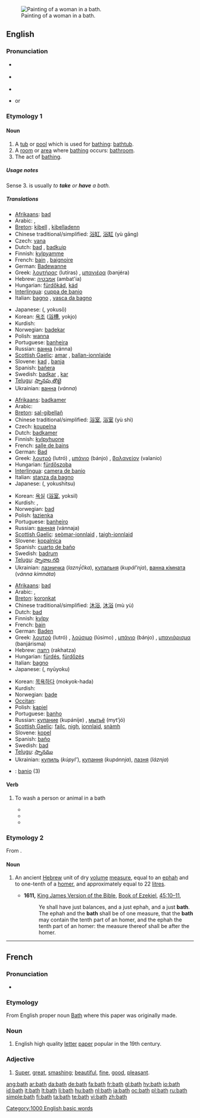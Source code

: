 {{see|Bath}}
[[Image:Prilidiano Pueyrredón-El baño.jpg|thumb|right|Painting of a woman in a bath.]]
==English==

===Pronunciation===
* {{a|US}} {{IPA|/bæθ/}}
* {{a|UK}} {{IPA|/bɑːθ/|/bæθ/}}
* {{audio|en-us-bath.ogg|Audio (US)}}
* {{rhymes|ɑːθ}} or {{rhymes|æθ}}

===Etymology 1===
{{etyl|ang}} {{term|baþu|lang=ang}}

====Noun====
{{en-noun}}

# A [[tub]] or [[pool]] which is used for [[bathing]]: [[bathtub]].
# A [[room]] or [[area]] where [[bathing]] occurs: [[bathroom]].
# The act of [[bathing]].

=====Usage notes=====
Sense 3. is usually ''to '''take''' or '''have''' a bath.''
{{see|Appendix:Collocations of do, have, make, and take}}

=====Translations=====
{{trans-top|tub}}
* [[Afrikaans]]: [[bad]]
* Arabic: {{Arab|[[حمام]]}} {{m}}, {{Arab|[[مغسل]]}} {{m}}
* [[Breton]]: [[kibell]] {{f}}, [[kibelladenn]] {{f}}
* Chinese traditional/simplified: [[浴缸]], [[浴缸]] (yù gāng)
* Czech: [[vana]] {{f}}
* Dutch: [[bad]] {{n}}, [[badkuip]] {{m|f}}
* Finnish: [[kylpyamme]]
* French: [[bain]] {{m}}, [[baignoire]] {{f}}
* German: [[Badewanne]] {{f}}
* Greek: [[λουτήρας]] (lutíras) {{m}}, [[μπανιέρα]] (banjéra) {{f}}
* Hebrew: [[אמבטיה]] (ambat'ia) {{f}}
* Hungarian: [[fürdőkád]], [[kád]]
* [[Interlingua]]: [[cuppa de banio]]
* Italian: [[bagno]] {{m}}, [[vasca da bagno]] {{f}}
{{trans-mid}}
* Japanese: {{Jpan|[[浴槽]]}} ({{Jpan|[[よくそう]]}}, yokusō)
* Korean: [[욕조]] ([[浴槽]], yokjo)
* Kurdish: {{KUchar|[[بانیۆ]]}}
* Norwegian: [[badekar]] {{n}}
* Polish: [[wanna]] {{f}}
* Portuguese: [[banheira]] {{f}}
* Russian: [[ванна]] (vánna) {{f}}
* [[Scottish Gaelic]]: [[amar]] {{m}}, [[ballan-ionnlaide]] {{m}}
* Slovene: [[kad]] {{f}}, [[banja]] {{f}}
* Spanish: [[bañera]] {{f}}
* Swedish: [[badkar]] {{n}}, [[kar]] {{n}}
* [[Telugu]]: [[స్నానపు తొట్టె]]
* Ukrainian: [[ванна]] (''vánna'')
{{trans-bottom}}

{{trans-top|room}}
* [[Afrikaans]]: [[badkamer]]
* Arabic: {{Arab|[[حمام]]}} {{m}}
* [[Breton]]: [[sal-gibellañ]] {{f}}
* Chinese traditional/simplified: [[浴室]], [[浴室]] (yù shì)
* Czech: [[koupelna]] {{f}}
* Dutch: [[badkamer]] {{f}}
* Finnish: [[kylpyhuone]]
* French: [[salle de bains]] {{f}}
* German: [[Bad]] {{n}}
* Greek: [[λουτρό]] (lutró) {{n}}, [[μπάνιο]] (bánjo) {{n}}, [[βαλανείον]] (valanio) {{n}}
* Hungarian: [[fürdőszoba]]
* [[Interlingua]]: [[camera de banio]]
* Italian: [[stanza da bagno]] {{f}}
* Japanese: {{Jpan|[[浴室]]}} ({{Jpan|[[よくしつ]]}}, yokushitsu)
{{trans-mid}}
* Korean: [[욕실]] ([[浴室]], yoksil)
* Kurdish: {{KUchar|[[ئاوده‌ست]]}}, {{KUchar|[[ئاوده‌ستخانه‌]]}}
* Norwegian: [[bad]] {{n}}
* Polish: [[łazienka]] {{f}}
* Portuguese: [[banheiro]] {{m}}
* Russian: [[ванная]] (vánnaja) {{f}}
* [[Scottish Gaelic]]: [[seòmar-ionnlaid]] {{m}}, [[taigh-ionnlaid]] {{m}}
* Slovene: [[kopalnica]] {{f}}
* Spanish: [[cuarto de baño]] {{m}}
* Swedish: [[badrum]] {{n}}
* [[Telugu]]: [[స్నానాల గది]]
* Ukrainian: [[лазничка]] (''lazný́čka''), [[купальня]] (''kupál’nja''), [[ванна кімната]] (''vánna kimnáta'')
{{trans-bottom}}

{{trans-top|act of bathing}}
* [[Afrikaans]]: [[bad]]
* Arabic: {{Arab|[[استحمام]]}}, {{Arab|[[اغتسال]]}}
* [[Breton]]: [[koronkat]]
* Chinese traditional/simplified: [[沐浴]], [[沐浴]] (mù yù)
* Dutch: [[bad]] {{n}}
* Finnish: [[kylpy]]
* French: [[bain]] {{m}}
* German: [[Baden]] {{n}}
* Greek: [[λουτρό]] (lutró) {{n}}, [[λούσιμο]] (lúsimo) {{n}}, [[μπάνιο]] (bánjo) {{n}}, [[μπανιάρισμα]] (banjárisma) {{n}}
* Hebrew: [[רחצה]] (rakhatza) {{f}}
* Hungarian: [[fürdés]], [[fürdőzés]]
* Italian: [[bagno]] {{m}}
* Japanese: {{Jpan|[[入浴]]}} ({{Jpan|[[にゅうよく]]}}, nyūyoku)
{{trans-mid}}
* Korean: [[목욕]]하다 (mokyok-hada)
* Kurdish: {{KUchar|[[خۆ شوشتن]]}}
* Norwegian: [[bade]]
* [[Occitan]]: {{t+|oc|banh|m}}
* Polish: [[kąpiel]] {{f}}
* Portuguese: [[banho]] {{m}}
* Russian: [[купание]] (kupánije) {{n}}, [[мытьё]] (myt’jó) {{n}}
* [[Scottish Gaelic]]: [[failc]], [[nigh#Scottish Gaelic|nigh]], [[ionnlaid]], [[snàmh]]
* Slovene: [[kopel]] {{f}}
* Spanish: [[baño]] {{m}}
* Swedish: [[bad]] {{n}}
* [[Telugu]]: [[స్నానము]]
* Ukrainian: [[купиль]] (''kúpyl’''), [[купання]] (''kupánnja''), [[лазня]] (''láznja'')
{{trans-bottom}}

{{checktrans-top}}
* {{ttbc|Interlingua}}: [[banio]] (3)
{{trans-bottom}}

====Verb====
{{en-verb}}

# {{transitive}} To wash a person or animal in a bath
#* {{quote-book
|year=1990
|author=Mukti Jain Campion
|title=The Baby Challenge: A handbook on pregnancy for women with a physical disability.
|url=http://books.google.com/books?id=0TsOAAAAQAAJ&pg=PA41&dq=bath+the+baby&sig=np8JsP_DnFTCqGlncfF7VWjxGsk
|isbn=0415048591
|page=41
|passage=''Somewhere to '''bath''' the baby'':<!--italics in original--> don't invest in a plastic baby bath. The bathroom handbasin is usually a much more convenient place to '''bath''' the baby. If your partner is more able, this could be a task he might take on as his, '''bathing''' the baby in a basin or plastic bown on the floor.
}}
#* {{quote-book
|year=2006
|author=Sue Dallas, Diana North and Joanne Angus
|title=Grooming Manual for the Dog and Cat
|url=http://books.google.com/books?id=N-YYSYv-tmsC&pg=PA91&dq=bath+the+dog&as_brr=3&sig=Qe_0HRJF3-ZLJ6U2_QMUT1lgw7A
|isbn=1405111836
|page=91
|passage=For grooming at home, obviously the choice is yours whether you wish to '''bath''' the dog in your own bath or sink, or if you want to buy one specifically for the purpose.
}}
#* {{quote-book
|year=2007
|author=Robin Barker
|title=Baby Love
|url=http://books.google.com/books?id=p10lO305XJgC&pg=PA179&dq=%22bath+your%22&lr=&as_brr=3&sig=RA0F_EgZnZM6X-iEkoJGAI434hs
|isbn=17770075445
|page=179
|passage=If you find bathing stressfull during the first six weeks, only '''bath''' your baby once or twice a week.
}}

===Etymology 2===
From {{etyl|he}} {{he-link|בת|wv=בַּת|bath}}.

====Noun====
{{en-noun}}

# {{biblical}} An ancient [[Hebrew]] unit of dry [[volume]] [[measure]], equal to an [[ephah]] and to one-tenth of a [[homer]], and approximately equal to 22 [[litre]]s.
#* '''1611,''' [[w:King James Version of the Bible|King James Version of the Bible]], [[w:Book of Ezekiel|Book of Ezekiel]], [[s:Bible (King James)/Ezekiel#Chapter 45|45:10–11]],
#*: Ye shall have just balances, and a just ephah, and a just '''bath'''. The ephah and the '''bath''' shall be of one measure, that the '''bath''' may contain the tenth part of an homer, and the ephah the tenth part of an homer: the measure thereof shall be after the homer.

[[Category:1000 English basic words]]

----

==French==

===Pronunciation===
* {{IPA|/bat/}}

===Etymology===
From English proper noun [[Bath]] where this paper was originally made.

===Noun===
{{fr-noun|m}}

# English high quality [[letter]] [[paper]] popular in the 19th century.

===Adjective===
{{fr-adj-mf}}

# [[super|Super]], [[great]], [[smashing]]; [[beautiful]], [[fine]], [[good]], [[pleasant]].

[[ang:bath]]
[[ar:bath]]
[[da:bath]]
[[de:bath]]
[[fa:bath]]
[[fr:bath]]
[[gl:bath]]
[[hy:bath]]
[[io:bath]]
[[id:bath]]
[[it:bath]]
[[lt:bath]]
[[li:bath]]
[[hu:bath]]
[[nl:bath]]
[[ja:bath]]
[[oc:bath]]
[[pl:bath]]
[[ru:bath]]
[[simple:bath]]
[[fi:bath]]
[[ta:bath]]
[[te:bath]]
[[vi:bath]]
[[zh:bath]]